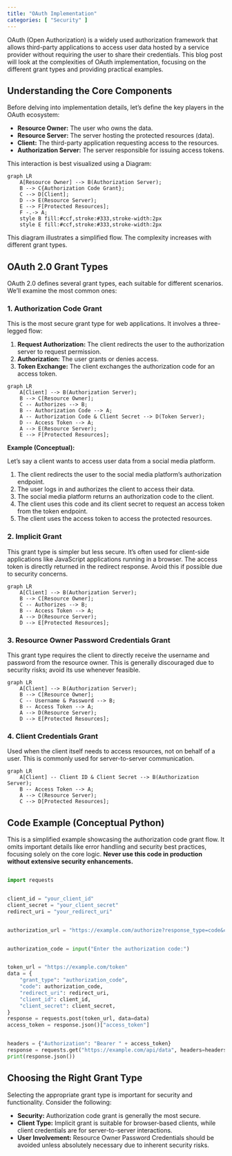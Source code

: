 ```yaml
---
title: "OAuth Implementation"
categories: [ "Security" ]
---
```



OAuth (Open Authorization) is a widely used authorization framework that allows third-party applications to access user data hosted by a service provider without requiring the user to share their credentials.  This blog post will look at the complexities of OAuth implementation, focusing on the different grant types and providing practical examples.

## Understanding the Core Components

Before delving into implementation details, let's define the key players in the OAuth ecosystem:

* **Resource Owner:** The user who owns the data.
* **Resource Server:** The server hosting the protected resources (data).
* **Client:** The third-party application requesting access to the resources.
* **Authorization Server:** The server responsible for issuing access tokens.


This interaction is best visualized using a Diagram:


```mermaid
graph LR
    A[Resource Owner] --> B(Authorization Server);
    B --> C{Authorization Code Grant};
    C --> D[Client];
    D --> E(Resource Server);
    E --> F[Protected Resources];
    F -.-> A;
    style B fill:#ccf,stroke:#333,stroke-width:2px
    style E fill:#ccf,stroke:#333,stroke-width:2px
```

This diagram illustrates a simplified flow.  The complexity increases with different grant types.

## OAuth 2.0 Grant Types

OAuth 2.0 defines several grant types, each suitable for different scenarios.  We'll examine the most common ones:

### 1. Authorization Code Grant

This is the most secure grant type for web applications.  It involves a three-legged flow:

1. **Request Authorization:** The client redirects the user to the authorization server to request permission.
2. **Authorization:** The user grants or denies access.
3. **Token Exchange:** The client exchanges the authorization code for an access token.


```mermaid
graph LR
    A[Client] --> B(Authorization Server);
    B --> C[Resource Owner];
    C -- Authorizes --> B;
    B -- Authorization Code --> A;
    A -- Authorization Code & Client Secret --> D(Token Server);
    D -- Access Token --> A;
    A --> E(Resource Server);
    E --> F[Protected Resources];

```

**Example (Conceptual):**

Let's say a client wants to access user data from a social media platform.

1. The client redirects the user to the social media platform's authorization endpoint.
2. The user logs in and authorizes the client to access their data.
3. The social media platform returns an authorization code to the client.
4. The client uses this code and its client secret to request an access token from the token endpoint.
5. The client uses the access token to access the protected resources.

### 2. Implicit Grant

This grant type is simpler but less secure. It's often used for client-side applications like JavaScript applications running in a browser. The access token is directly returned in the redirect response.  Avoid this if possible due to security concerns.

```mermaid
graph LR
    A[Client] --> B(Authorization Server);
    B --> C[Resource Owner];
    C -- Authorizes --> B;
    B -- Access Token --> A;
    A --> D(Resource Server);
    D --> E[Protected Resources];
```

### 3. Resource Owner Password Credentials Grant

This grant type requires the client to directly receive the username and password from the resource owner.  This is generally discouraged due to security risks; avoid its use whenever feasible.

```mermaid
graph LR
    A[Client] --> B(Authorization Server);
    B --> C[Resource Owner];
    C -- Username & Password --> B;
    B -- Access Token --> A;
    A --> D(Resource Server);
    D --> E[Protected Resources];

```

### 4. Client Credentials Grant

Used when the client itself needs to access resources, not on behalf of a user.  This is commonly used for server-to-server communication.

```mermaid
graph LR
    A[Client] -- Client ID & Client Secret --> B(Authorization Server);
    B -- Access Token --> A;
    A --> C(Resource Server);
    C --> D[Protected Resources];
```


## Code Example (Conceptual Python)

This is a simplified example showcasing the authorization code grant flow.  It omits important details like error handling and security best practices, focusing solely on the core logic.  **Never use this code in production without extensive security enhancements.**

```python

import requests


client_id = "your_client_id"
client_secret = "your_client_secret"
redirect_uri = "your_redirect_uri"


authorization_url = "https://example.com/authorize?response_type=code&client_id=" + client_id + "&redirect_uri=" + redirect_uri


authorization_code = input("Enter the authorization code:")


token_url = "https://example.com/token"
data = {
    "grant_type": "authorization_code",
    "code": authorization_code,
    "redirect_uri": redirect_uri,
    "client_id": client_id,
    "client_secret": client_secret,
}
response = requests.post(token_url, data=data)
access_token = response.json()["access_token"]


headers = {"Authorization": "Bearer " + access_token}
response = requests.get("https://example.com/api/data", headers=headers)
print(response.json())
```


## Choosing the Right Grant Type

Selecting the appropriate grant type is important for security and functionality.  Consider the following:

* **Security:** Authorization code grant is generally the most secure.
* **Client Type:** Implicit grant is suitable for browser-based clients, while client credentials are for server-to-server interactions.
* **User Involvement:**  Resource Owner Password Credentials should be avoided unless absolutely necessary due to inherent security risks.



